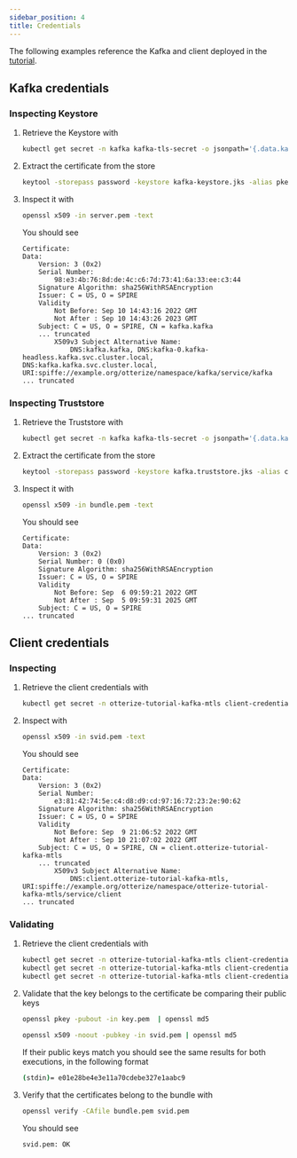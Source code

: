 ```yaml
---
sidebar_position: 4
title: Credentials
---
```


The following examples reference the Kafka and client deployed in the [tutorial](/quick-tutorials/k8s-kafka-mtls).

## Kafka credentials
### Inspecting Keystore

1. Retrieve the Keystore with
    ```bash
    kubectl get secret -n kafka kafka-tls-secret -o jsonpath='{.data.kafka-keystore\.jks}' | base64 -d > kafka-keystore.jks
    ```
2. Extract the certificate from the store
    ```bash
    keytool -storepass password -keystore kafka-keystore.jks -alias pkey -exportcert -rfc > server.pem
    ```
3. Inspect it with
    ```bash
    openssl x509 -in server.pem -text
    ```
   You should see
    ```
    Certificate:
    Data:
        Version: 3 (0x2)
        Serial Number:
            98:e3:4b:76:8d:de:4c:c6:7d:73:41:6a:33:ee:c3:44
        Signature Algorithm: sha256WithRSAEncryption
        Issuer: C = US, O = SPIRE
        Validity
            Not Before: Sep 10 14:43:16 2022 GMT
            Not After : Sep 10 14:43:26 2023 GMT
        Subject: C = US, O = SPIRE, CN = kafka.kafka
        ... truncated
            X509v3 Subject Alternative Name:
                DNS:kafka.kafka, DNS:kafka-0.kafka-headless.kafka.svc.cluster.local, DNS:kafka.kafka.svc.cluster.local, URI:spiffe://example.org/otterize/namespace/kafka/service/kafka 
   ... truncated
   ```

### Inspecting Truststore

1. Retrieve the Truststore with
    ```bash
    kubectl get secret -n kafka kafka-tls-secret -o jsonpath='{.data.kafka\.truststore\.jks}' | base64 -d > kafka.truststore.jks
    ```
2. Extract the certificate from the store
    ```bash
    keytool -storepass password -keystore kafka.truststore.jks -alias ca-0 -exportcert -rfc > bundle.pem
    ```
3. Inspect it with
    ```bash
    openssl x509 -in bundle.pem -text
    ```
   You should see
    ```
   Certificate:
    Data:
        Version: 3 (0x2)
        Serial Number: 0 (0x0)
        Signature Algorithm: sha256WithRSAEncryption
        Issuer: C = US, O = SPIRE
        Validity
            Not Before: Sep  6 09:59:21 2022 GMT
            Not After : Sep  5 09:59:31 2025 GMT
        Subject: C = US, O = SPIRE
   ... truncated
   ```

## Client credentials
### Inspecting

1. Retrieve the client credentials with
    ```bash
    kubectl get secret -n otterize-tutorial-kafka-mtls client-credentials-secret -o jsonpath='{.data.svid\.pem}' | base64 -d > svid.pem
    ```
2. Inspect with
    ```bash
    openssl x509 -in svid.pem -text
    ```
   You should see
    ```
    Certificate:
    Data:
        Version: 3 (0x2)
        Serial Number:
            e3:81:42:74:5e:c4:d8:d9:cd:97:16:72:23:2e:90:62
        Signature Algorithm: sha256WithRSAEncryption
        Issuer: C = US, O = SPIRE
        Validity
            Not Before: Sep  9 21:06:52 2022 GMT
            Not After : Sep 10 21:07:02 2022 GMT
        Subject: C = US, O = SPIRE, CN = client.otterize-tutorial-kafka-mtls
        ... truncated
            X509v3 Subject Alternative Name:
                DNS:client.otterize-tutorial-kafka-mtls, URI:spiffe://example.org/otterize/namespace/otterize-tutorial-kafka-mtls/service/client 
   ... truncated
   ```

### Validating

1. Retrieve the client credentials with
   ```bash
   kubectl get secret -n otterize-tutorial-kafka-mtls client-credentials-secret -o jsonpath='{.data.svid\.pem}' | base64 -d > svid.pem
   kubectl get secret -n otterize-tutorial-kafka-mtls client-credentials-secret -o jsonpath='{.data.key\.pem}' | base64 -d > key.pem
   kubectl get secret -n otterize-tutorial-kafka-mtls client-credentials-secret -o jsonpath='{.data.bundle\.pem}' | base64 -d > bundle.pem
   ```
2. Validate that the key belongs to the certificate be comparing their public keys
   ```bash
   openssl pkey -pubout -in key.pem  | openssl md5
   ```
   ```bash
   openssl x509 -noout -pubkey -in svid.pem | openssl md5
   ```
   If their public keys match you should see the same results for both executions, in the following format
   ```bash
   (stdin)= e01e28be4e3e11a70cdebe327e1aabc9
   ```
3. Verify that the certificates belong to the bundle with
   ```bash
   openssl verify -CAfile bundle.pem svid.pem
   ```
   You should see
   ```bash
   svid.pem: OK
   ```

